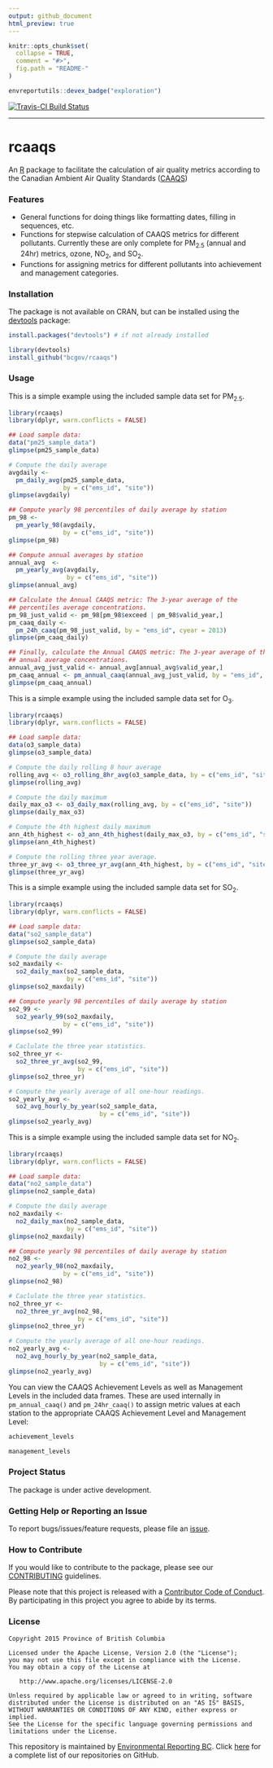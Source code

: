 ```yaml
---
output: github_document
html_preview: true
---
```


<!-- README.md is generated from README.Rmd. Please edit that file -->

```r
knitr::opts_chunk$set(
  collapse = TRUE,
  comment = "#>",
  fig.path = "README-"
)
```

```r
envreportutils::devex_badge("exploration")
```

[![Travis-CI Build Status](https://travis-ci.org/bcgov/rcaaqs.svg?branch=master)](https://travis-ci.org/bcgov/rcaaqs)

---

# rcaaqs

An [R](https://www.r-project.org/) package to facilitate the calculation of air quality 
metrics according to the Canadian Ambient Air Quality Standards
([CAAQS](http://www.ccme.ca/en/current_priorities/air/caaqs.html))

### Features

- General functions for doing things like formatting dates, filling in
  sequences, etc. 
- Functions for stepwise calculation of CAAQS metrics for
  different pollutants. Currently these are only complete for PM~2.5~ 
  (annual and 24hr) metrics, ozone, NO~2~, and SO~2~. 
- Functions for assigning
  metrics for different pollutants into achievement and management categories.

### Installation

The package is not available on CRAN, but can be installed using
the [devtools](https://github.com/hadley/devtools) package:

```r
install.packages("devtools") # if not already installed

library(devtools)
install_github("bcgov/rcaaqs")

```

### Usage

This is a simple example using the included sample data set for PM<sub>2.5</sub>. 

```r
library(rcaaqs)
library(dplyr, warn.conflicts = FALSE)

## Load sample data:
data("pm25_sample_data")
glimpse(pm25_sample_data)

# Compute the daily average
avgdaily <- 
  pm_daily_avg(pm25_sample_data, 
               by = c("ems_id", "site"))
glimpse(avgdaily)

## Compute yearly 98 percentiles of daily average by station 
pm_98 <- 
  pm_yearly_98(avgdaily, 
               by = c("ems_id", "site"))
glimpse(pm_98)

## Compute annual averages by station 
annual_avg  <- 
  pm_yearly_avg(avgdaily, 
                by = c("ems_id", "site"))
glimpse(annual_avg)

## Calculate the Annual CAAQS metric: The 3-year average of the
## percentiles average concentrations. 
pm_98_just_valid <- pm_98[pm_98$exceed | pm_98$valid_year,]
pm_caaq_daily <- 
  pm_24h_caaq(pm_98_just_valid, by = "ems_id", cyear = 2013)
glimpse(pm_caaq_daily)

## Finally, calculate the Annual CAAQS metric: The 3-year average of the
## annual average concentrations. 
annual_avg_just_valid <- annual_avg[annual_avg$valid_year,]
pm_caaq_annual <- pm_annual_caaq(annual_avg_just_valid, by = "ems_id", cyear = 2013)
glimpse(pm_caaq_annual)
```

This is a simple example using the included sample data set for O<sub>3</sub>. 
```r
library(rcaaqs)
library(dplyr, warn.conflicts = FALSE)

## Load sample data:
data(o3_sample_data)
glimpse(o3_sample_data)

# Compute the daily rolling 8 hour average
rolling_avg <- o3_rolling_8hr_avg(o3_sample_data, by = c("ems_id", "site"))
glimpse(rolling_avg)

# Compute the daily maximum
daily_max_o3 <- o3_daily_max(rolling_avg, by = c("ems_id", "site"))
glimpse(daily_max_o3)

# Compute the 4th highest daily maximum
ann_4th_highest <- o3_ann_4th_highest(daily_max_o3, by = c("ems_id", "site"))
glimpse(ann_4th_highest)

# Compute the rolling three year average.
three_yr_avg <- o3_three_yr_avg(ann_4th_highest, by = c("ems_id", "site"))
glimpse(three_yr_avg)
```

This is a simple example using the included sample data set for SO<sub>2</sub>. 

```r
library(rcaaqs)
library(dplyr, warn.conflicts = FALSE)

## Load sample data:
data("so2_sample_data")
glimpse(so2_sample_data)

# Compute the daily average
so2_maxdaily <- 
  so2_daily_max(so2_sample_data, 
                by = c("ems_id", "site"))
glimpse(so2_maxdaily)

## Compute yearly 98 percentiles of daily average by station 
so2_99 <- 
  so2_yearly_99(so2_maxdaily, 
               by = c("ems_id", "site"))
glimpse(so2_99)

# Caclulate the three year statistics.
so2_three_yr <- 
  so2_three_yr_avg(so2_99,
                   by = c("ems_id", "site"))
glimpse(so2_three_yr)

# Compute the yearly average of all one-hour readings.
so2_yearly_avg <- 
  so2_avg_hourly_by_year(so2_sample_data,
                         by = c("ems_id", "site"))
glimpse(so2_yearly_avg)
```

This is a simple example using the included sample data set for NO<sub>2</sub>. 
```r
library(rcaaqs)
library(dplyr, warn.conflicts = FALSE)

## Load sample data:
data("no2_sample_data")
glimpse(no2_sample_data)

# Compute the daily average
no2_maxdaily <- 
  no2_daily_max(no2_sample_data, 
                by = c("ems_id", "site"))
glimpse(no2_maxdaily)

## Compute yearly 98 percentiles of daily average by station 
no2_98 <- 
  no2_yearly_98(no2_maxdaily, 
               by = c("ems_id", "site"))
glimpse(no2_98)

# Caclulate the three year statistics.
no2_three_yr <- 
  no2_three_yr_avg(no2_98,
                   by = c("ems_id", "site"))
glimpse(no2_three_yr)

# Compute the yearly average of all one-hour readings.
no2_yearly_avg <- 
  no2_avg_hourly_by_year(no2_sample_data,
                         by = c("ems_id", "site"))
glimpse(no2_yearly_avg)
```


You can view the CAAQS Achievement Levels as well as Management Levels in the included data frames. These are used internally in `pm_annual_caaq()` and `pm_24hr_caaq()` to assign metric values at each station to the appropriate CAAQS Achievement Level and Management Level:

```r
achievement_levels

management_levels
```


### Project Status

The package is under active development. 

### Getting Help or Reporting an Issue

To report bugs/issues/feature requests, please file an 
[issue](https://github.com/bcgov/rcaaqs/issues/).

### How to Contribute

If you would like to contribute to the package, please see our 
[CONTRIBUTING](CONTRIBUTING.md) guidelines.

Please note that this project is released with a [Contributor Code of Conduct](CODE_OF_CONDUCT.md). By participating in this project you agree to abide by its terms.

### License

    Copyright 2015 Province of British Columbia

    Licensed under the Apache License, Version 2.0 (the "License");
    you may not use this file except in compliance with the License.
    You may obtain a copy of the License at 

       http://www.apache.org/licenses/LICENSE-2.0

    Unless required by applicable law or agreed to in writing, software
    distributed under the License is distributed on an "AS IS" BASIS,
    WITHOUT WARRANTIES OR CONDITIONS OF ANY KIND, either express or implied.
    See the License for the specific language governing permissions and
    limitations under the License.
    
This repository is maintained by [Environmental Reporting BC](http://www2.gov.bc.ca/gov/content?id=FF80E0B985F245CEA62808414D78C41B). Click [here](https://github.com/bcgov/EnvReportBC-RepoList) for a complete list of our repositories on GitHub.    
